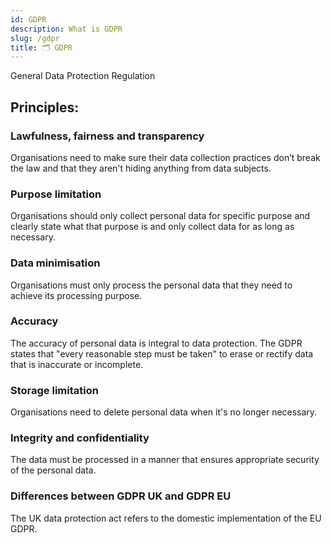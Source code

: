 ```yaml
---
id: GDPR
description: What is GDPR
slug: /gdpr
title: 🗂️ GDPR
---
```



General Data Protection Regulation

## Principles:

### Lawfulness, fairness and transparency

Organisations need to make sure their data collection practices don’t break the law and that they aren't hiding anything from data subjects.

### Purpose limitation

Organisations should only collect personal data for specific purpose and clearly state what that purpose is and only collect data for as long as necessary.

### Data minimisation

Organisations must only process the personal data that they need to achieve its processing purpose.

### Accuracy

The accuracy of personal data is integral to data protection. The GDPR states that "every reasonable step must be taken" to erase or rectify data that is inaccurate or incomplete.

### Storage limitation

Organisations need to delete personal data when it's no longer necessary.

### Integrity and confidentiality

The data must be processed in a manner that ensures appropriate security of the personal
data.

### Differences between GDPR UK and GDPR EU

The UK data protection act refers to the domestic implementation of the EU GDPR.